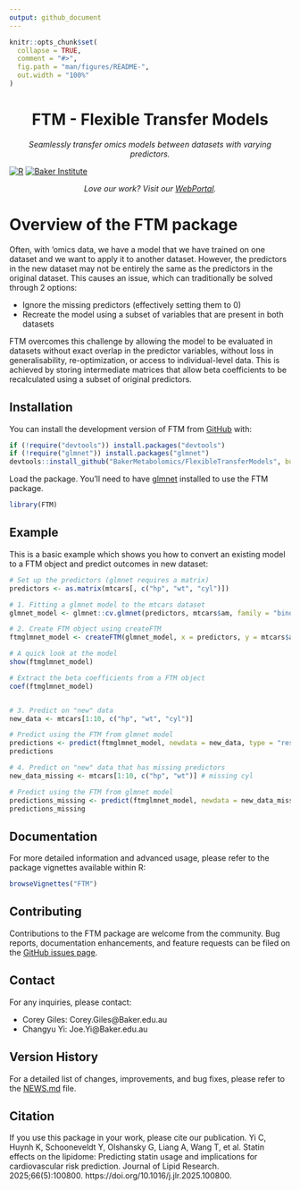 ```yaml
---
output: github_document
---
```


<!-- README.md is generated from README.Rmd. Please edit that file -->

```r
knitr::opts_chunk$set(
  collapse = TRUE,
  comment = "#>",
  fig.path = "man/figures/README-",
  out.width = "100%"
)
```

<h1 align="center">FTM - Flexible Transfer Models</h1>
<p align="center"><i>Seamlessly transfer omics models between datasets with varying predictors.</i></p>
<div align="center">
  <a href="https://www.r-project.org/"><img src="https://img.shields.io/badge/r-%23276DC3.svg?style=for-the-badge&logo=r&logoColor=white" alt="R"/></a>
  <a href="https://www.baker.edu.au/"><img src="https://img.shields.io/badge/Baker-%23276DC3?style=for-the-badge" alt="Baker Institute"/></a>
  <br>
  <p align="center"><i>Love our work? Visit our <a href="https://metabolomics.baker.edu.au/">WebPortal</a>.</i></p>
</div>

# Overview of the FTM package

Often, with 'omics data, we have a model that we have trained on one dataset and we want to apply it to another dataset. However, the predictors in the new dataset may not be entirely the same as the predictors in the original dataset. This causes an issue, which can traditionally be solved through 2 options:

- Ignore the missing predictors (effectively setting them to 0)
- Recreate the model using a subset of variables that are present in both datasets

FTM overcomes this challenge by allowing the model to be evaluated in datasets without exact overlap in the predictor variables, without loss in generalisability, re-optimization, or access to individual-level data. This is achieved by storing intermediate matrices that allow beta coefficients to be recalculated using a subset of original predictors.


## Installation

You can install the development version of FTM from [GitHub](https://github.com/) with:

```r
if (!require("devtools")) install.packages("devtools")
if (!require("glmnet")) install.packages("glmnet")
devtools::install_github("BakerMetabolomics/FlexibleTransferModels", build_vignettes = TRUE)
```

Load the package. You'll need to have [glmnet](https://glmnet.stanford.edu/articles/glmnet.html) installed to use the FTM package.

```r
library(FTM)
```
## Example

This is a basic example which shows you how to convert an existing model to a FTM object and predict outcomes in new dataset:

```r
# Set up the predictors (glmnet requires a matrix)
predictors <- as.matrix(mtcars[, c("hp", "wt", "cyl")])

# 1. Fitting a glmnet model to the mtcars dataset
glmnet_model <- glmnet::cv.glmnet(predictors, mtcars$am, family = "binomial", alpha = 0)

# 2. Create FTM object using createFTM
ftmglmnet_model <- createFTM(glmnet_model, x = predictors, y = mtcars$am)

# A quick look at the model
show(ftmglmnet_model)

# Extract the beta coefficients from a FTM object
coef(ftmglmnet_model)


# 3. Predict on "new" data
new_data <- mtcars[1:10, c("hp", "wt", "cyl")]

# Predict using the FTM from glmnet model
predictions <- predict(ftmglmnet_model, newdata = new_data, type = "response")
predictions

# 4. Predict on "new" data that has missing predictors
new_data_missing <- mtcars[1:10, c("hp", "wt")] # missing cyl

# Predict using the FTM from glmnet model
predictions_missing <- predict(ftmglmnet_model, newdata = new_data_missing, type = "response")
predictions_missing

```
## Documentation

For more detailed information and advanced usage, please refer to the package vignettes available within R:

```r
browseVignettes("FTM")
```

## Contributing

Contributions to the FTM package are welcome from the community. Bug reports, documentation enhancements, and feature requests can be filed on the [GitHub issues page](https://github.com/BakerMetabolomics/FlexibleTransferModels/issues).

## Contact

For any inquiries, please contact:

- Corey Giles: Corey.Giles@Baker.edu.au
- Changyu Yi: Joe.Yi@Baker.edu.au

## Version History

For a detailed list of changes, improvements, and bug fixes, please refer to the [NEWS.md](NEWS.md) file.

## Citation

If you use this package in your work, please cite our publication.
Yi C, Huynh K, Schooneveldt Y, Olshansky G, Liang A, Wang T, et al. Statin effects on the lipidome: Predicting statin usage and implications for cardiovascular risk prediction. Journal of Lipid Research. 2025;66(5):100800.
https://doi.org/10.1016/j.jlr.2025.100800.


